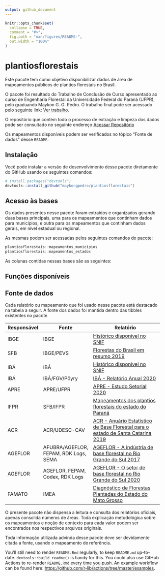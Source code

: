 ```yaml
---
output: github_document
---
```


<!-- README.md is generated from README.Rmd. Please edit that file -->

```r
knitr::opts_chunk$set(
  collapse = TRUE,
  comment = "#>",
  fig.path = "man/figures/README-",
  out.width = "100%"
)
```

# plantiosflorestais

<!-- badges: start -->
<!-- badges: end -->

Este pacote tem como objetivo disponibilizar dados de área de mapeamentos públicos de plantios florestais no Brasil.

O pacote foi resultado do Trabalho de Conclusão de Curso apresentado ao curso de Engenharia Florestal da Universidade Federal do Paraná (UFPR), pelo graduando Maykon G. G. Pedro. O trabalho final pode ser acessado pelo seguinte link: [Ver trabalho]().

O repositório que contém todo o processo de extração e limpeza dos dados pode ser consultado no seguinte endereço [Acessar Repositório](https://github.com/maykongpedro/2021-07-04-extracao-mapeamentos-plantios-florestais)

Os mapeamentos disponíveis podem ser verificados no tópico "Fonte de dados" desse `README`.


## Instalação

Você pode instalar a versão de desenvolvimento desse pacote diretamente do GitHub usando os seguintes comandos:
``` r
# install.packages("devtools")
devtools::install_github("maykongpedro/plantiosflorestais")
```

## Acesso às bases
Os dados presentes nesse pacote foram extraídos e organizados gerando duas bases principais, uma para os mapeamentos que continham dados para municípios, e outra para os mapeamentos que continham dados gerais, em nível estadual ou regional.

As mesmas podem ser acessadas pelos seguintes comandos do pacote:

```r

plantiosflorestais::mapeamentos_municipios
plantiosflorestais::mapeamentos_estados

```

As colunas contidas nessas bases são as seguintes:






## Funções disponíveis


## Fonte de dados

Cada relatório ou mapeamento que foi usado nesse pacote está destacado na tabela a seguir. A fonte dos dados foi mantida dentro das tibbles existentes no pacote.


| Responsável | Fonte                                 | Relatório                                                                                                                                                                                              |
| ----------- | ------------------------------------- | ------------------------------------------------------------------------------------------------------------------------------------------------------------------------------------------------------ |
| IBGE        | IBGE                                  | [Histórico disponível no SNIF](https://dados.gov.br/dataset/sistema-nacional-de-informacoes-florestais-snif/resource/fdf7e4ce-8475-4205-8aad-3f97665b8a41)                                           |
| SFB         | IBGE/PEVS                             | [Florestas do Brasil em resumo 2019](http://www.acr.org.br/uploads/biblioteca/Florestas_Brasil_2019_Portugues.pdf)                                                                                |
| IBÁ         | IBÁ                                   | [Histórico disponível no SNIF](https://dados.gov.br/dataset/sistema-nacional-de-informacoes-florestais-snif/resource/43251bd6-e2c9-4dc8-93c9-379bf15e29d9)                                           |
| IBÁ         | IBÁ/FGV/Pöyry                         | [IBÁ - Relatório Anual 2020](https://www.iba.org/datafiles/publicacoes/relatorios/relatorio-iba-2020.pdf)                                                                                            |
| APRE        | APRE/UFPR                             | [APRE - Estudo Setorial 2020](https://apreflorestas.com.br/publicacoes/estudo-setorial-apre-2020-2/)                                                                                                 |
| IFPR        | SFB/IFPR                              | [Mapeamentos dos plantios florestais do estado do Paraná](https://apreflorestas.com.br/publicacoes/ifpr-e-sfb-mapeamento-dos-plantios-florestais-do-estado-do-parana/)                               |
| ACR         | ACR/UDESC-CAV                         | [ACR - Anuário Estatístico de Base Florestal para o estado de Santa Catarina 2019](http://www.acr.org.br/uploads/biblioteca/Anuario_ACR_2019_atualizado.pdf)                                      |
| AGEFLOR     | AFUBRA/AGEFLOR, FEPAM, RDK Logs, SEMA | [AGEFLOR - A indústria de base florestal no Rio Grande do Sul 2017](http://www.ageflor.com.br/noticias/wp-content/uploads/2017/08/A-INDUSTRIA-DE-BASE-FLORESTAL-NO-RS-2017.pdf)                      |
| AGEFLOR     | AGEFLOR, FEPAM, Codex, RDK Logs       | [AGEFLOR - O setor de base florestal no Rio Grande do Sul 2020](http://www.ageflor.com.br/noticias/wp-content/uploads/2020/12/O-Setor-de-Base-Florestal-no-Rio-Grande-do-Sul-2020-ano-base-2019.pdf) |
| FAMATO      | IMEA                                  | [Diagnóstico de Florestas Plantadas do Estado do Mato Grosso](http://www.arefloresta.org.br/uploads/downloads/00072201414739.pdf)                                                                    |


O presente pacote não dispensa a leitura e consulta dos relatórios oficiais, apenas consolida números de áreas. Toda explicação metodológica sobre os mapeamentos e noção de contexto para cada valor podem ser encontrados nos respectivos arquivos originais.

Toda informação utilizada advinda desse pacote deve ser devidamente citada a fonte, usando o mapeamento de referência.




You'll still need to render `README.Rmd` regularly, to keep `README.md` up-to-date. `devtools::build_readme()` is handy for this. You could also use GitHub Actions to re-render `README.Rmd` every time you push. An example workflow can be found here: <https://github.com/r-lib/actions/tree/master/examples>.

